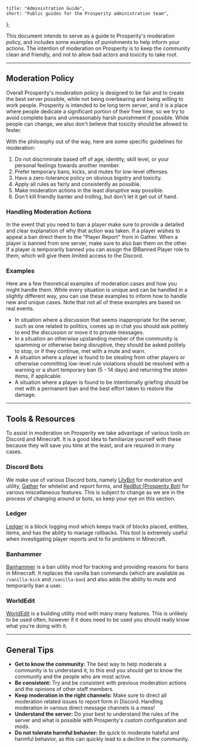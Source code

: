 	title: "Administration Guide",
	short: "Public guides for the Prosperity administration team",
};

This document intends to serve as a guide to Prosperity's moderation policy, and includes some examples of punishments to help inform your actions. The intention of moderation on Prosperity is to keep the community clean and friendly, and not to allow bad actors and toxicity to take root.

---

## Moderation Policy

Overall Prosperity's moderation policy is designed to be fair and to create the best server possible, while not being overbearing and being willing to work people. Prosperity is intended to be long term server, and it is a place where people dedicate a significant portion of their free time, so we try to avoid complete bans and unreasonably harsh punishment if possible. While people can change, we also don't believe that toxicity should be allowed to fester.

With the philosophy out of the way, here are some specific guidelines for moderation:

1. Do not discriminate based off of age, identity, skill level, or your personal feelings towards another member.
2. Prefer temporary bans, kicks, and mutes for low-level offenses.
3. Have a zero-tolerance policy on obvious bigotry and toxicity.
4. Apply all rules as fairly and consistently as possible.
5. Make moderation actions in the least disruptive way possible.
6. Don't kill friendly banter and trolling, but don't let it get out of hand.

### Handling Moderation Actions

In the event that you need to ban a player make sure to provide a detailed and clear explanation of why that action was taken. If a player wishes to appeal a ban direct them to the "Player Report" from in Gather. When a player is banned from one server, make sure to also ban them on the other. If a player is temporarily banned you can assign the @Banned Player role to them, which will give them limited access to the Discord.

### Examples

Here are a few theoretical examples of moderation cases and how you might handle them. While every situation is unique and can be handled in a slightly different way, you can use these examples to inform how to handle new and unique cases. Note that not all of these examples are based on real events.

- In situation where a discussion that seems inappropriate for the server, such as one related to politics, comes up in chat you should ask politely to end the discussion or move it to private messages.
- In a situation an otherwise upstanding member of the community is spamming or otherwise being disruptive, they should be asked politely to stop, or if they continue, met with a mute and warn.
- A situation where a player is found to be stealing from other players or otherwise committing low-level rule violations should be resolved with a warning or a short temporary ban (5 - 14 days) and returning the stolen items, if applicable.
- A situation where a player is found to be intentionally griefing should be met with a permanent ban and the best effort taken to restore the damage.

---

## Tools & Resources

To assist in moderation on Prosperity we take advantage of various tools on Discord and Minecraft. It is a good idea to familiarize yourself with these because they will save you time at the least, and are required in many cases.

### Discord Bots

We make use of various Discord bots, namely [LilyBot]() for moderation and utility, [Gather]() for whitelist and report forms, and [RedBot (Prosperity Bot)]() for various miscellaneous features. This is subject to change as we are in the process of changing around or bots, so keep your eye on this section.

### Ledger

[Ledger]() is a block logging mod which keeps track of blocks placed, entities, items, and has the ability to manage rollbacks. This tool is extremely useful when investigating player reports and to fix problems in Minecraft.

### Banhammer

[Banhammer]() is a ban utility mod for tracking and providing reasons for bans in Minecraft. It replaces the vanilla ban commands (which are available as `/vanilla-kick` and `/vanilla-ban`) and also adds the ability to mute and temporarily ban a user.

### WorldEdit

[WorldEdit]() is a building utility mod with many many features. This is unlikely to be used often, however if it does need to be used you should really know what you're doing with it.

---

## General Tips

- **Get to know the community:** The best way to help moderate a community is to understand it, to this end you should get to know the community and the people who are most active.
- **Be consistent:** Try and be consistent with previous moderation actions and the opinions of other staff members.
- **Keep moderation in the right channels:** Make sure to direct all moderation related issues to report form in Discord. Handling moderation in various direct message channels is a mess!
- **Understand the server:** Do your best to understand the rules of the server and what is possible with Prosperity's custom configuration and mods.
- **Do not tolerate harmful behavior:** Be quick to moderate hateful and harmful behavior, as this can quickly lead to a decline in the community.
